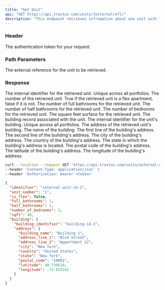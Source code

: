 ```yaml
---
title: "Get Unit"
api: "GET https://api.travtus.com/units/{externalref}/"
description: "This endpoint retrieves infromation about one unit with the provided external reference."
---
```


### Header

<ParamField header="Auhtorization" type="string" default="none" required>
  The authentication token for your request.
</ParamField>

### Path Parameters

<ParamField path="externalref" type="string" default="none" required>
  The external reference for the unit to be retrieved.
</ParamField>

### Response

<ResponseField name="identifier" type="string">
  The internal identifier for the retrieved unit. Unique across all portfolios.
</ResponseField>

<ResponseField name="unit_number" type="string">
  The number of the retrieved unit.
</ResponseField>

<ResponseField name="is_flex" type="boolean">
  True if the retrieved unit is a flex apartment, false if it is not.
</ResponseField>

<ResponseField name="full_bathrooms" type="integer">
  The number of full bathrooms for the retrieved unit.
</ResponseField>

<ResponseField name="half_bathrooms" type="integer">
  The number of half bathrooms for the retrieved unit.
</ResponseField>

<ResponseField name="number_of_bedrooms" type="integer">
  The number of bedrooms for the retrieved unit.
</ResponseField>

<ResponseField name="sqft" type="integer">
  The square feet surface for the retrieved unit.
</ResponseField>

<ResponseField name="building" type="object">
  The building record associated with the unit.

  <Expandable title="building">
    <ResponseField name="building_identifier" type="string">
      The internal identifier for the unit's building. Unique across all portfolios.
    </ResponseField>
    <ResponseField name="address" type="object">
      The address of the retrieved unit's building.
      <Expandable tilte="address">
        <ResponseField name="building_name" type="string">
          The name of the building.
        </ResponseField>
        <ResponseField name="address_line_1" type="string">
          The first line of the building's address.
        </ResponseField>
        <ResponseField name="address_line_2" type="string">
          The second line of the building's address.
        </ResponseField>
        <ResponseField name="city" type="string">
          The city of the building's address.
        </ResponseField>
        <ResponseField name="country" type="string">
          The country of the building's address.
        </ResponseField>
        <ResponseField name="state" type="string">
          The state in which the building's address is located.
        </ResponseField>
        <ResponseField name="postal_code" type="string">
          The postal code of the building's address.
        </ResponseField>
        <ResponseField name="latitude" type="float">
          The latitude of the building's address.
        </ResponseField>
        <ResponseField name="longitude" type="float">
          The longitude of the building's address.
        </ResponseField>
      </Expandable>
    </ResponseField>
  </Expandable>

</ResponseField>



<RequestExample>

```bash Example Request
curl --location --request GET 'https://api.travtus.com/units/external-unit-ref-1/' \
--header 'Content-Type: application/json' \
--header 'Authorization: bearer <token>'
```

</RequestExample>

<ResponseExample>

```json Response
{
  "identifier": "internal-unit-id-1",
  "unit_number": "1",
  "is_flex": false,
  "full_bathrooms": 1,
  "half_bathrooms": 1,
  "number_of_bedrooms": 2,
  "sqft": 40,
  "building": {
    "building_identifier": "building-id-1",
    "address": {
      "building_name": "Building 1",
      "address_line_1": "Blvd Street",
      "address_line_2": "Appartment 12",
      "city": "New York",
      "country": "United States",
      "state": "New York",
      "postal_code": "10001",
      "latitude": 40.730610,
      "longitude": -73.935242
    }
  }
}
```

</ResponseExample>
